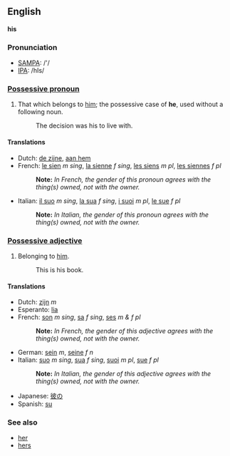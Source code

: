 ==English==
'''his'''

===Pronunciation===
*[[w:SAMPA|SAMPA]]: /'/
*[[w:IPA|IPA]]: /hIs/

===[[Possessive pronoun]]===
#That which belongs to [[him]]; the possessive case of '''he''', used without a following noun.
#:The decision was his to live with.

====Translations====
*Dutch: [[de zijne]], [[aan hem]]
*French: [[le sien]] ''m sing'', [[la sienne]] ''f sing'', [[les siens]] ''m pl'', [[les siennes]] ''f pl''
*:'''Note:''' ''In French, the gender of this pronoun agrees with the thing(s) owned, not with the owner.''
*Italian: [[il suo]] ''m sing'', [[la sua]] ''f sing'', [[i suoi]] ''m pl'', [[le sue]] ''f pl''
*:'''Note:''' ''In Italian, the gender of this pronoun agrees with the thing(s) owned, not with the owner.''

===[[Possessive adjective]]===

#Belonging to [[him]].
#:This is his book.

====Translations====
*Dutch: [[zijn]] ''m''
*Esperanto: [[lia]]
*French: [[son]] ''m sing'', [[sa]] ''f sing'', [[ses]] ''m & f pl''
*:'''Note:''' ''In French, the gender of this adjective agrees with the thing(s) owned, not with the owner.''
*German: [[sein]] ''m'', [[seine]] ''f'' [[ ]] ''n''
*Italian: [[suo]] ''m sing'', [[sua]] ''f sing'', [[suoi]] ''m pl'', [[sue]] ''f pl''
*:'''Note:''' ''In Italian, the gender of this adjective agrees with the thing(s) owned, not with the owner.''
*Japanese: [[彼の]]
*Spanish: [[su]]

===See also===
*[[her]]
*[[hers]]